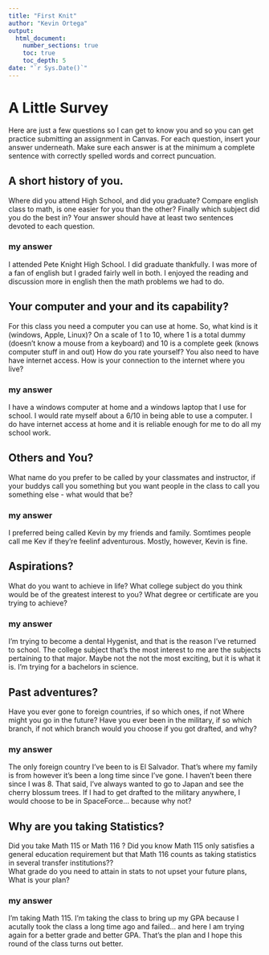 ```yaml
---
title: "First Knit"
author: "Kevin Ortega"
output: 
  html_document:
    number_sections: true
    toc: true
    toc_depth: 5
date: "`r Sys.Date()`"   
---
```


# A Little Survey

Here are just a few questions so I can get to know you and so you can get practice submitting an assignment in Canvas.  For each question, insert your answer underneath. Make sure each answer is at the minimum a complete sentence with correctly spelled words and correct puncuation. 

## A short history of you.  
Where did you attend High School, and did you graduate? Compare english class to math, is one easier for you than the other? Finally which subject did you do the best in? Your answer should have at least two sentences devoted to each question.  
  
### my answer     
  I attended Pete Knight High School. I did graduate thankfully. I was more of a fan of english but I graded fairly well in both. I enjoyed the reading and discussion more in english then the math problems we had to do.

     


## Your computer and your and its capability?  
 For this class  you need a computer you can use at home.  So, what kind is it (windows, Apple, Linux)?  On a scale of 1 to 10, where 1 is a total dummy (doesn't know a mouse from a keyboard) and 10 is a complete geek (knows computer stuff in and out) How do you rate yourself?  You also need to have have internet access. How is your connection to the internet where you live?

### my answer   
  
  I have a windows computer at home and a windows laptop that I use for school. I would rate myself about a 6/10 in being able to use a computer. I do have internet access at home and it is reliable enough for me to do all my school work.
   

## Others and You?   
What name do you prefer to be called by your classmates and instructor, if your buddys call you something but you want people in the class to call you something else - what would that be? 

### my answer     
  
   I preferred being called Kevin by my friends and family. Somtimes people call me Kev if they're feelinf adventurous. Mostly, however, Kevin is fine. 
 




## Aspirations?   
What do you want to achieve in life?  What college subject do you think would be of the greatest interest to you? What degree or certificate are you trying to achieve?

### my answer     
  
   I'm trying to become a dental Hygenist, and that is the reason I've returned to school. The college subject that's the most interest to me are the subjects pertaining to that major. Maybe not the not the most exciting, but it is what it is. I'm trying for a bachelors in science.
 




## Past adventures?  
Have you ever gone to foreign countries, if so which ones, if not Where might you go in the future?  Have you ever been in the military, if so which branch, if not which branch would you choose if you got drafted, and why?

### my answer     
  
   The only foreign country I've been to is El Salvador. That's where my family is from however it's been a long time since I've gone. I haven't been there since I was 8. That said, I've always wanted to go to Japan and see the cherry blossum trees. If I had to get drafted to the military anywhere, I would choose to be in SpaceForce... because why not?
  




## Why are you taking Statistics?  
Did you take Math 115 or Math 116 ?  Did you know Math 115 only satisfies a general education requirement but that Math 116 counts as taking statistics in several transfer institutions??  
What grade do you need to attain in stats to not upset your future plans, What is your plan?  
 

### my answer     
  
   I'm taking Math 115. I'm taking the class to bring up my GPA because I acutally took the class a long time ago and failed... and here I am trying again for a better grade and better GPA. That's the plan and I hope this round of the class turns out better.
 






  




